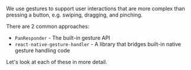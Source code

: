We use gestures to support user interactions that are more complex than pressing a button, e.g. swiping, dragging, and pinching.

There are 2 common approaches:

- `PanResponder` - The built-in gesture API
- `react-native-gesture-handler` - A library that bridges built-in native gesture handling code

Let's look at each of these in more detail.
